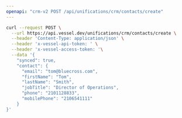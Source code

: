 ```yaml
---
openapi: "crm-v2 POST /api/unifications/crm/contacts/create"
---
```


<RequestExample>

```bash Request
curl --request POST \
  --url https://api.vessel.dev/unifications/crm/contacts/create \
  --header 'Content-Type: application/json' \
  --header 'x-vessel-api-token: ' \
  --header 'x-vessel-access-token: '\
  --data '{
    "synced": true,
    "contact": {
      "email": "tom@bluecross.com",
      "firstName": "Tom",
      "lastName": "Smith",
      "jobTitle": "Director of Operations",
      "phone": "2101128833",
      "mobilePhone": "2106541111"
    }
}'
```

</RequestExample>

